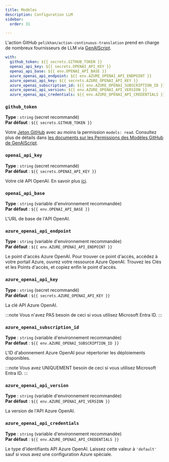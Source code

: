 ```yaml
---
title: Modèles
description: Configuration LLM
sidebar:
  order: 31

---
```


L'action GitHub `pelikhan/action-continuous-translation` prend en charge de nombreux fournisseurs de LLM via [GenAIScript](https://microsoft.github.io/genaiscript/configuration/).

```yaml
with:
  github_token: ${{ secrets.GITHUB_TOKEN }}
  openai_api_key: ${{ secrets.OPENAI_API_KEY }}
  openai_api_base: ${{ env.OPENAI_API_BASE }}
  azure_openai_api_endpoint: ${{ env.AZURE_OPENAI_API_ENDPOINT }}
  azure_openai_api_key: ${{ secrets.AZURE_OPENAI_API_KEY }}
  azure_openai_subscription_id: ${{ env.AZURE_OPENAI_SUBSCRIPTION_ID }}
  azure_openai_api_version: ${{ env.AZURE_OPENAI_API_VERSION }}
  azure_openai_api_credentials: ${{ env.AZURE_OPENAI_API_CREDENTIALS }}
```

### `github_token`

**Type** : `string` (secret recommandé)\
**Par défaut** : `${{ secrets.GITHUB_TOKEN }}`

Votre [Jeton GitHub](https://github.com/settings/tokens) avec au moins la permission `models: read`. Consultez plus de détails dans [les documents sur les Permissions des Modèles GitHub de GenAIScript](https://microsoft.github.io/genaiscript/reference/github-actions/#github-models-permissions).

### `openai_api_key`

**Type** : `string` (secret recommandé)\
**Par défaut** : `${{ secrets.OPENAI_API_KEY }}`

Votre clé API OpenAI. En savoir plus [ici](https://help.openai.com/en/articles/4936850-where-do-i-find-my-openai-api-key).

### `openai_api_base`

**Type** : `string` (variable d'environnement recommandée)\
**Par défaut** : `${{ env.OPENAI_API_BASE }}`

L'URL de base de l'API OpenAI.

### `azure_openai_api_endpoint`

**Type** : `string` (variable d'environnement recommandée)\
**Par défaut** : `${{ env.AZURE_OPENAI_API_ENDPOINT }}`

Le point d'accès Azure OpenAI. Pour trouver ce point d'accès, accédez à votre portail Azure, ouvrez votre ressource Azure OpenAI. Trouvez les Clés et les Points d'accès, et copiez enfin le point d'accès.

### `azure_openai_api_key`

**Type** : `string` (secret recommandé)\
**Par défaut** : `${{ secrets.AZURE_OPENAI_API_KEY }}`

La clé API Azure OpenAI.

:::note
Vous n'avez PAS besoin de ceci si vous utilisez Microsoft Entra ID.
:::

### `azure_openai_subscription_id`

**Type** : `string` (variable d'environnement recommandée)\
**Par défaut** : `${{ env.AZURE_OPENAI_SUBSCRIPTION_ID }}`

L'ID d'abonnement Azure OpenAI pour répertorier les déploiements disponibles.

:::note
Vous avez UNIQUEMENT besoin de ceci si vous utilisez Microsoft Entra ID.
:::

### `azure_openai_api_version`

**Type** : `string` (variable d'environnement recommandée)\
**Par défaut** : `${{ env.AZURE_OPENAI_API_VERSION }}`

La version de l'API Azure OpenAI.

### `azure_openai_api_credentials`

**Type** : `string` (variable d'environnement recommandée)\
**Par défaut** : `${{ env.AZURE_OPENAI_API_CREDENTIALS }}`

Le type d'identifiants API Azure OpenAI. Laissez cette valeur à `'default'` sauf si vous avez une configuration Azure spéciale.
